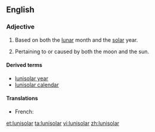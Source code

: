 ==English==
===Adjective===
{{en-adj|-}}

# {{context|of a calendar|lang=en}} Based on both the [[lunar]] month and the [[solar]] year.
# Pertaining to or caused by both the moon and the sun.

====Derived terms====
* [[lunisolar year]]
* [[lunisolar calendar]]

====Translations====
{{trans-top|}}
* French: {{t+|fr|lunisolaire}}
{{trans-mid}}
{{trans-bottom}}

[[et:lunisolar]]
[[ta:lunisolar]]
[[vi:lunisolar]]
[[zh:lunisolar]]